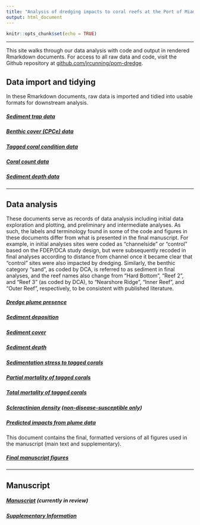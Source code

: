 ```yaml
---
title: "Analysis of dredging impacts to coral reefs at the Port of Miami"
output: html_document
---
```


```r
knitr::opts_chunk$set(echo = TRUE)
```

-----

This site walks through our data analysis with code and output in rendered Rmarkdown documents. For access to all raw data and code, visit the Github repository at [github.com/jrcunning/pom-dredge](http://github.com/jrcunning/pom-dredge).

## Data import and tidying

In these Rmarkdown documents, raw data is imported and tidied into usable formats for downstream analysis.

##### [Sediment trap data](Rmd/tidy_sedtrap_data.html)

##### [Benthic cover (CPCe) data](Rmd/tidy_cpce_data.html)

##### [Tagged coral condition data](Rmd/tidy_tagged_corals.html)

##### [Coral count data](Rmd/tidy_count_data.html)

##### [Sediment depth data](Rmd/tidy_sed_depth_type.html)

-----

## Data analysis

These documents serve as records of data analysis including initial data exploration and plotting, and preliminary and intermediate analyses. As such, the labels and terminology found in some of the code and figures in these documents differ from what is presented in the final manuscript. For example, in initial analyses sites were coded as "channelside" or "control" based on the FDEP/DCA study design, but were subsequently recoded in final analyses according to distance from channel once it became clear that "control" sites were also impacted by dredging. Similarly, the benthic category "sand", as coded by DCA, is referred to as sediment in final analyses, and the reef names also change from "Hard Bottom", "Reef 2", and "Reef 3" (as coded by DCA), to "Nearshore Ridge", "Inner Reef", and "Outer Reef", respectively, to be consistent with published literature.

##### [Dredge plume presence](Rmd/dredge_plume.html)

##### [Sediment deposition](Rmd/sediment_trap.html)

##### [Sediment cover](Rmd/sed_cover.html)

##### [Sediment depth](Rmd/sed_depth.html)

##### [Sedimentation stress to tagged corals](Rmd/sed_stress.html)

##### [Partial mortality of tagged corals](Rmd/partial_mortality.html)

##### [Total mortality of tagged corals](Rmd/total_mortality.html)

##### [Scleractinian density](Rmd/scler_density.html) ([non-disease-susceptible only](Rmd/nonsus_scler_density.html))

##### [Predicted impacts from plume data](Rmd/plume_predictions.Rmd)

This document contains the final, formatted versions of all figures used in the manuscript (main text and supplementary).

##### [Final manuscript figures](Rmd/Figures.html)

-----

## Manuscript

##### [Manuscript]() (currently in review)

##### [Supplementary Information](Rmd/SupplementaryInfo.html)
